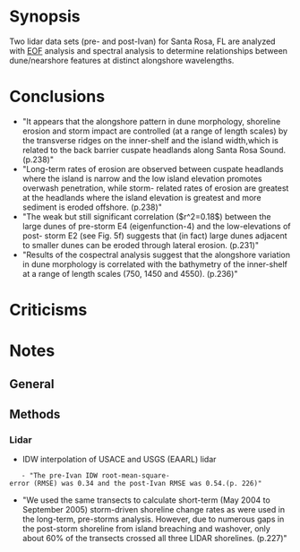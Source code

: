 = Synopsis = 
Two lidar data sets (pre- and post-Ivan) for Santa Rosa, FL are analyzed with [[empirical_orthogonal_function|EOF]] analysis and spectral analysis to determine relationships between dune/nearshore features at distinct alongshore wavelengths.

= Conclusions =
* "It appears that the alongshore pattern in dune morphology, shoreline erosion and storm impact are controlled (at a range of length scales) by the transverse ridges on the inner-shelf and the island width,which is related to the back barrier cuspate headlands along Santa Rosa Sound. (p.238)"
* "Long-term rates of erosion are observed between cuspate headlands where the island is narrow and the low island elevation promotes overwash penetration, while storm- related rates of erosion are greatest at the headlands where the island elevation is greatest and more sediment is eroded offshore. (p.238)"
* "The weak but still significant correlation ($r^2=0.18$) between the large dunes of pre-storm E4 (eigenfunction-4) and the low-elevations of post- storm E2 (see Fig. 5f) suggests that (in fact) large dunes adjacent to smaller dunes can be eroded through lateral erosion. (p.231)"
* "Results of the cospectral analysis suggest that the alongshore variation in dune morphology is correlated with the bathymetry of the inner-shelf at a range of length scales (750, 1450 and 4550). (p.236)"

= Criticisms =


= Notes =
== General ==

== Methods ==
=== Lidar ===
* IDW interpolation of USACE and USGS (EAARL) lidar 
	- "The pre-Ivan IDW root-mean-square-error (RMSE) was 0.34 and the post-Ivan RMSE was 0.54.(p. 226)"
* "We used the same transects to calculate short-term (May 2004 to September 2005) storm-driven shoreline change rates as were used in the long-term, pre-storms analysis. However, due to numerous gaps in the post-storm shoreline from island breaching and washover, only about 60% of the transects crossed all three LIDAR shorelines. (p.227)"
